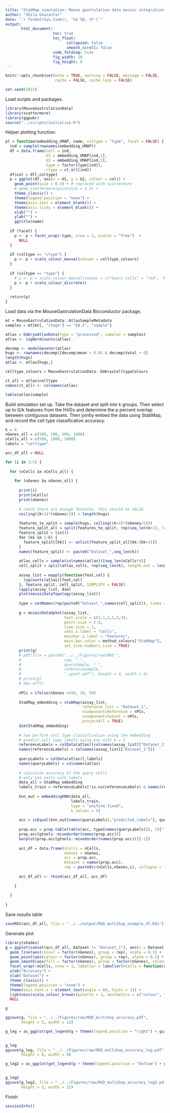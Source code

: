 ```yaml
---
title: "StabMap simulation: Mouse gastrulation data mosaic integration with Multihop data"
author: "Shila Ghazanfar"
date: "`r format(Sys.time(), '%d %B, %Y')`"
output:
       html_document:
                     toc: true
                     toc_float:
                           collapsed: false
                           smooth_scroll: false
                     code_folding: hide
                     fig_width: 10 
                     fig_height: 8
---
```


```r
knitr::opts_chunk$set(echo = TRUE, warning = FALSE, message = FALSE,
                      cache = FALSE, cache.lazy = FALSE)
```

```r
set.seed(2021)
```

Load scripts and packages.

```r
library(MouseGastrulationData)
library(scattermore)
library(ggpubr)
source("../scripts/initialise.R")
```

Helper plotting function:

```r
pl = function(embedding_UMAP, name, coltype = "type", facet = FALSE) {
  ind = sample(rownames(embedding_UMAP))
  df = data.frame(cell = ind,
                  U1 = embedding_UMAP[ind,1],
                  U2 = embedding_UMAP[ind,2],
                  type = factor(type[ind]),
                  ctype = ct_all[ind])
  df$col = df[,coltype]
  p = ggplot(df, aes(x = U1, y = U2, colour = col)) + 
    geom_point(size = 0.3) + # replaced with scattermore
    # geom_scattermore(pointsize = 2.3) +
    theme_classic() + 
    theme(legend.position = "none") +
    theme(axis.text = element_blank()) +
    theme(axis.ticks = element_blank()) +
    xlab("") +
    ylab("") +
    ggtitle(name)
  
  if (facet) {
    p <- p + facet_wrap(~type, nrow = 2, scales = "free")  +
      NULL
  }
  
  if (coltype == "ctype") {
    p <- p + scale_colour_manual(values = celltype_colours)
  }
  
  if (coltype == "type") {
    # p <- p + scale_colour_manual(values = c("Query cells" = "red", "Reference cells" = "black"))
    p <- p + scale_colour_discrete()
  }
  
  return(p)
}
```

Load data via the MouseGastrulationData Bioconductor package.

```r
mt = MouseGastrulationData::AtlasSampleMetadata
samples = mt[mt[, "stage"] == "E8.5", "sample"]

atlas = EmbryoAtlasData(type = "processed", samples = samples)
atlas <- logNormCounts(atlas)

decomp <- modelGeneVar(atlas)
hvgs <- rownames(decomp)[decomp$mean > 0.05 & decomp$total > 0]
length(hvgs)
atlas <- atlas[hvgs,]

celltype_colours = MouseGastrulationData::EmbryoCelltypeColours

ct_all = atlas$celltype
names(ct_all) <- colnames(atlas)

table(atlas$sample)
```

Build simulation set up. Take the dataset and split into k groups.
Then select up to G/k features from the HVGs and determine the p percent overlap
between contiguous datasets. Then jointly embed the data using StabMap, and 
record the cell type classification accuracy.

```r
k = 8
nGenes_all = c(100, 200, 500, 1000)
nCells_all = c(500, 1000, 2000)
labels = "celltype"

acc_df_all = NULL

for (i in 1:5) {
  
  for (nCells in nCells_all) {
    
    for (nGenes in nGenes_all) {
      
      print(i)
      print(nCells)
      print(nGenes)
      
      # check there are enough features, this should be FALSE
      ceiling((k+1)*(nGenes/2)) > length(hvgs)
      
      features_to_split = sample(hvgs, ceiling((k+1)*(nGenes/2)))
      feature_split_all = split(features_to_split, rep(seq_len(k+1), length.out = length(features_to_split)))
      feature_split = list()
      for (kk in 1:k) {
        feature_split[[kk]] <- unlist(feature_split_all[kk:(kk+1)])
      }
      names(feature_split) <- paste0("Dataset_",seq_len(k))
      
      atlas_cells = sample(colnames(atlas))[seq_len(nCells*8)]
      cell_split = split(atlas_cells, rep(seq_len(k), length.out = length(atlas_cells)))
      
      assay_list = mapply(function(feat,cel) {
        logcounts(atlas)[feat,cel]
      }, feature_split, cell_split, SIMPLIFY = FALSE)
      lapply(assay_list, dim)
      plot(mosaicDataTopology(assay_list))
      
      type = setNames(rep(paste0("Dataset_",names(cell_split)), times = unlist(lapply(cell_split, length))), unlist(cell_split))
      
      g = mosaicDataUpSet(assay_list,
                          text.scale = c(3,1,2,1,3,3), 
                          point.size = 2.8, 
                          line.size = 1,
                          sets.x.label = "Cells",
                          mainbar.y.label = "Features",
                          main.bar.color = method_colours["StabMap"],
                          set_size.numbers_size = TRUE)
      print(g)
      # pdf(file = paste0("../../Figures/raw/MGD_", 
      #                   sim, "_", 
      #                   querySample, "_",
      #                   referenceSample,
      #                   "_upset.pdf"), height = 4, width = 4)
      # print(g)
      # dev.off()
      
      nPCs = ifelse(nGenes <=50, 10, 50)
      
      StabMap_embedding = stabMap(assay_list,
                                  reference_list = "Dataset_1",
                                  ncomponentsReference = nPCs,
                                  ncomponentsSubset = nPCs,
                                  projectAll = TRUE)
      dim(StabMap_embedding)
      
      # now perform cell type classification using the embedding
      # predict cell type labels using knn with k = 5
      referenceLabels = colData(atlas)[colnames(assay_list[["Dataset_1"]]),labels]
      names(referenceLabels) = colnames(assay_list[["Dataset_1"]])
      
      queryLabels = colData(atlas)[,labels]
      names(queryLabels) = colnames(atlas)
      
      # calculate accuracy of the query cells
      # only use cells with labels
      data_all = StabMap_embedding
      labels_train = referenceLabels[!is.na(referenceLabels) & names(referenceLabels) %in% rownames(data_all)]
      
      knn_out = embeddingKNN(data_all,
                             labels_train,
                             type = "uniform_fixed",
                             k_values = 5)
      
      acc = isEqual(knn_out[names(queryLabels),"predicted_labels"], queryLabels)
      
      prop.acc = prop.table(table(acc, type[names(queryLabels)]), 2)["1",]
      prop.acc[gtools::mixedorder(names(prop.acc))]
      barplot(prop.acc[gtools::mixedorder(names(prop.acc))][-1])
      
      acc_df = data.frame(nCells = nCells,
                          nGenes = nGenes,
                          acc = prop.acc,
                          Dataset = names(prop.acc),
                          rep = paste0(c(nCells,nGenes,i), collapse = "_"))
      
      acc_df_all <- rbind(acc_df_all, acc_df)
      
    }
    
  }
  
}
```

Save results table

```r
saveRDS(acc_df_all, file = "../../output/MGD_multihop_example_df.Rds")
```

Generate plot

```r
library(shades)
g = ggplot(subset(acc_df_all, Dataset != "Dataset_1"), aes(x = Dataset, y = acc)) + 
  geom_line(aes(colour = factor(nGenes), group = rep), alpha = 0.1) + 
  geom_point(aes(colour = factor(nGenes), group = rep), alpha = 0.1) + 
  geom_smooth(aes(fill = factor(nGenes), group = factor(nGenes), colour = factor(nGenes)), alpha = 0.3) +
  facet_wrap(~nCells, nrow = 1, labeller = labeller(nCells = function(x) paste0(x, " cells per dataset"))) + 
  ylab("Accuracy") +
  xlab("Dataset") +
  theme_classic() + 
  theme(legend.position = "none") +
  theme(axis.text.x = element_text(angle = 60, hjust = 1)) + 
  lightness(scale_colour_brewer(palette = 1, aesthetics = c("colour", "fill")), scalefac(0.7)) +
  NULL

g

ggsave(g, file = "../../Figures/raw/MGD_multihop_accuracy.pdf",
       height = 5, width = 12)

g_leg = as_ggplot(get_legend(g + theme(legend.position = "right") + guides(colour = guide_legend(title = "Number of genes \n per dataset"),
                                                                           fill = guide_legend(title = "Number of genes \n per dataset"))))

g_leg
ggsave(g_leg, file = "../../Figures/raw/MGD_multihop_accuracy_leg.pdf",
       height = 8, width = 6)

g_leg2 = as_ggplot(get_legend(g + theme(legend.position = "bottom") + guides(colour = guide_legend(title = "Number of genes \n per dataset"),
                                                                           fill = guide_legend(title = "Number of genes \n per dataset"))))

g_leg2
ggsave(g_leg2, file = "../../Figures/raw/MGD_multihop_accuracy_leg2.pdf",
       height = 3, width = 12)

```


Finish

```r
sessionInfo()
```
